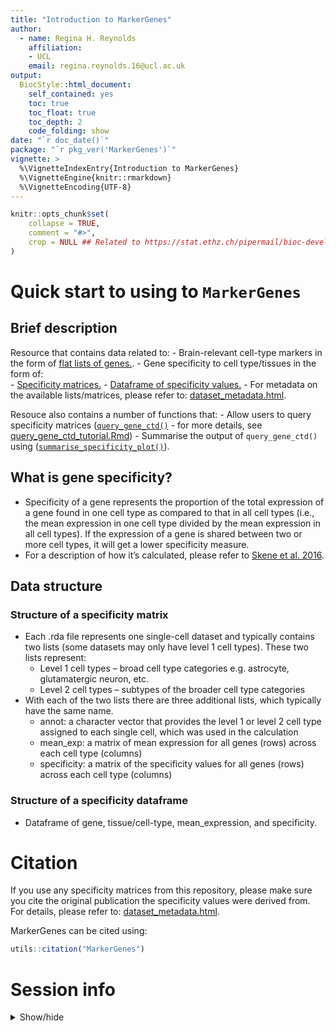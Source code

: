 ```yaml
---
title: "Introduction to MarkerGenes"
author: 
  - name: Regina H. Reynolds
    affiliation:
    - UCL
    email: regina.reynolds.16@ucl.ac.uk
output: 
  BiocStyle::html_document:
    self_contained: yes
    toc: true
    toc_float: true
    toc_depth: 2
    code_folding: show
date: "`r doc_date()`"
package: "`r pkg_ver('MarkerGenes')`"
vignette: >
  %\VignetteIndexEntry{Introduction to MarkerGenes}
  %\VignetteEngine{knitr::rmarkdown}
  %\VignetteEncoding{UTF-8}  
---
```


```r
knitr::opts_chunk$set(
    collapse = TRUE,
    comment = "#>",
    crop = NULL ## Related to https://stat.ethz.ch/pipermail/bioc-devel/2020-April/016656.html
)
```

# Quick start to using to `MarkerGenes`

## Brief description
Resource that contains data related to:
- Brain-relevant cell-type markers in the form of [flat lists of genes.](https://github.com/RHReynolds/MarkerGenes/tree/master/flat_lists).
- Gene specificity to cell type/tissues in the form of:  
    - [Specificity matrices.](https://github.com/RHReynolds/MarkerGenes/tree/master/specificity_matrices/)
    - [Dataframe of specificity values.](https://github.com/RHReynolds/MarkerGenes/tree/master/specificity_df/)
- For metadata on the available lists/matrices, please refer to: [dataset_metadata.html](docs/dataset_metadata.html).

Resouce also contains a number of functions that:
    - Allow users to query specificity matrices ([`query_gene_ctd()`](https://github.com/RHReynolds/MarkerGenes/blob/master/R/query_gene_ctd.R) - for more details, see [query_gene_ctd_tutorial.Rmd](docs/query_gene_ctd_tutorial.html)) 
    - Summarise the output of `query_gene_ctd()` using ([`summarise_specificity_plot()`](https://github.com/RHReynolds/MarkerGenes/blob/master/R/summarise_specificity_plot.R)).

## What is gene specificity?
- Specificity of a gene represents the proportion of the total expression of a gene found in one cell type as compared to that in all cell types (i.e., the mean expression in one cell type divided by the mean expression in all cell types). If the expression of a gene is shared between two or more cell types, it will get a lower specificity measure.
- For a description of how it's calculated, please refer to [Skene et al. 2016](https://www.frontiersin.org/articles/10.3389/fnins.2016.00016/full).

## Data structure

### Structure of a specificity matrix
-	Each .rda file represents one single-cell dataset and typically contains two lists (some datasets may only have level 1 cell types). These two lists represent:
    - Level 1 cell types – broad cell type categories e.g. astrocyte, glutamatergic neuron, etc.
    - Level 2 cell types – subtypes of the broader cell type categories
- With each of the two lists there are three additional lists, which typically have the same name.
     - annot: a character vector that provides the level 1 or level 2 cell type assigned to each single cell, which was used in the calculation
     - mean_exp: a matrix of mean expression for all genes (rows) across each cell type (columns)
     - specificity: a matrix of the specificity values for all genes (rows) across each cell type (columns)
     
### Structure of a specificity dataframe
- Dataframe of gene, tissue/cell-type, mean_expression, and specificity. 

# Citation

If you use any specificity matrices from this repository, please make sure you cite the original publication the specificity values were derived from. For details, please refer to: [dataset_metadata.html](docs/dataset_metadata.html).

MarkerGenes can be cited using:

```r
utils::citation("MarkerGenes")
```

# Session info

<details>
  <summary>Show/hide</summary>
```r
library("sessioninfo")
options(width = 120)
sessioninfo::session_info()
```
</details> 
